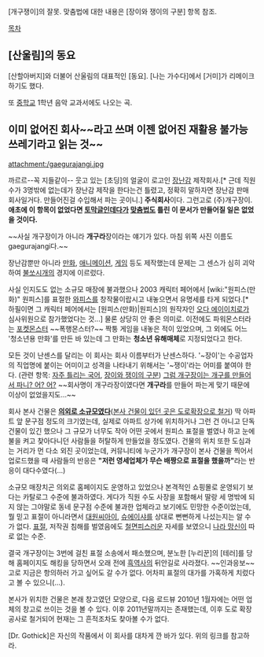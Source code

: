 [개구쟁이]의 잘못. 맞춤법에 대한 내용은 [장이와 쟁이의 구분] 항목 참조.

[[목차]]

== [산울림]의 동요 ==
[산할아버지]와 더불어 산울림의 대표적인 [동요]. [나는 가수다]에서 [거미]가 리메이크 하기도 했다.

또 [[중학교]] 1학년 음악 교과서에도 나오는 곡.


== 이미 없어진 회사~~라고 쓰며 이젠 없어진 재활용 불가능 쓰레기라고 읽는 것~~ ==
attachment:/gaegurajangi.jpg

까르르--꼭 지들같이-- 웃고 있는 [초딩]의 얼굴이 로고인 [[장난감]] 제작회사.[* 근데 직원 수가 3명밖에 없는데가 장난감 제작을 한다는건 틀렸고, 정확히 말하자면 장난감 판매 회사일거다. 만들어진걸 수입해서 파는 곳이니.] '''주식회사'''이다. 그런고로 (주)개구장이. 
'''애초에 이 항목이 없었다면 [[토막글]]인데다가 [[맞춤법]]도 틀린 이 문서가 만들어질 일은 없었을 것이다.'''

~~사실 개구장이가 아니라 '''개구라'''장이라는 얘기가 있다. 마침 위쪽 사진 이름도 gaegurajangi다.~~

장난감뿐만 아니라 [[만화]], [[애니메이션]], [[게임]] 등도 제작했는데 문제는 그 센스가 심히 괴악하여 [[불쏘시개]]의 경지에 이르렀다.

사실 인지도도 없는 소규모 매장에 불과했으나 2003 캐릭터 페어에서 [wiki:"원피스(만화)" 원피스]를 표절한 [[와피스]]를 창작물이랍시고 내놓으면서 유명세를 타게 되었다.[* 하필이면 그 캐릭터 페어에서는 [원피스(만화)|원피스]의 원작자인 [[오다 에이이치로]]가 심사위원으로 참가했었다는 것...] 물론 상당히 안 좋은 의미로. 이전에도 파워몬스터라는 [[포켓몬스터]] ~~폭행몬스터?~~ 짝퉁 게임을 내놓은 적이 있었으며, 그 외에도 어느 '청소년용 만화'를 만든 바 있는데 그 만화는 '''청소년 유해매체'''로 지정되었다고 한다.

모든 것이 난센스를 달리는 이 회사는 회사 이름부터가 난센스하다. '~장이'는 수공업자의 직업명에 붙이는 어미이고 성격을 나타내기 위해서는 '~쟁이'라는 어미를 붙여야 한다. (관련 항목: [[자주 틀리는 국어]], [[장이와 쟁이의 구분]]) [http://blogimg.hani.co.kr/editor/uploads/2007/03/10/45f277f2be6f1.swf 그럼 개구장이는 개구를 만들어서 파니? 어? 어?] ~~회사명이 개구라장이였다면 '''개구라'''를 만들어 파는게 맞기 때문에 이상이 없었을지도...~~

회사 본사 건물은 '''[http://bbs2.ruliweb.daum.net/gaia/do/ruliweb/detail/read?articleId=4574494&bbsId=G005 의외로 소규모였다]'''([http://map.naver.com/?query=%EA%B2%BD%EA%B8%B0%EB%8F%84+%EB%82%A8%EC%96%91%EC%A3%BC%EC%8B%9C+%EC%A7%84%EC%A0%91%EC%9D%8D+%EB%82%B4%EA%B3%A1%EB%A6%AC+549-7 본사 건물이 있던 곳은 도로확장으로 철거]) 딱 아파트 앞 문구점 정도의 크기였는데, 실제로 아파트 상가에 위치하거나 그런 건 아니고 단독 건물이 있긴 했으나 그 규모가 너무도 작아 어떤 곳에서 원피스 표절을 벌였나 하고 눈에 불을 켜고 찾아다니던 사람들을 허탈하게 만들었을 정도였다. 건물의 위치 또한 도심과는 거리가 먼 다소 외진 곳이었는데, 커뮤니티에 누군가가 개구장이 본사 건물을 찍어서 업로드했을 때 사람들의 반응은 '''"저런 영세업체가 무슨 배짱으로 표절을 했을까"'''라는 반응이 대다수였다(...)

소규모 매장치곤 의외로 홈페이지도 운영하고 있었으나 본격적인 쇼핑몰로 운영되기 보다는 카탈로그 수준에 불과하였다. 게다가 직원 수도 사장을 포함해서 딸랑 세 명밖에 되지 않는 그야말로 동네 문구점 수준에 불과한 업체라고 보기에도 민망한 수준이었는데, 뭘 믿고 표절이 아니라면서 [[대원미디어|대원씨아이]], [[슈에이샤]]를 상대로 뻔뻔하게 나섰는지는 알 수가 없다. [[표절]], 저작권 침해를 벌였음에도 [[철면피]]스러운 자세를 보였으니 [[나라 망신]]이 따로 없는 수준.

결국 개구장이는 3번에 걸친 표절 소송에서 패소했으며, 분노한 [누리꾼]의 [테러]를 당해 홈페이지도 해킹을 당하면서 오래 전에 [[흑역사]]의 뒤안길로 사라졌다. ~~인과응보~~ 고로 지금은 항의하러 가고 싶어도 갈 수가 없다. 어차피 표절의 대가를 가혹하게 치렀다고 볼 수 있으니(...). 

본사가 위치한 건물은 본래 창고였던 모양으로, 다음 로드뷰 2010년 1월자에는 어떤 업체의 창고로 쓰이는 것을 볼 수 있다. 이후 2011년말까지는 존재했는데, 이후 도로 확장공사로 철거되어 현재는 그 흔적조차도 찾아볼 수가 없다.

[Dr. Gothick]은 자신의 작품에서 이 회사를 대차게 깐 바가 있다. 위의 링크를 참고하라.
